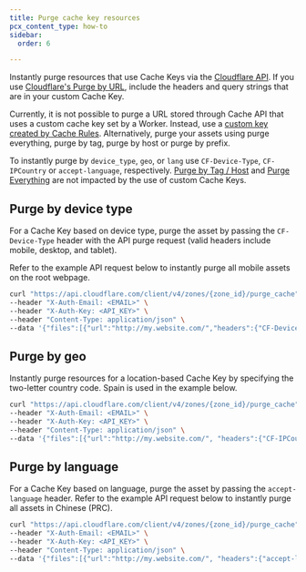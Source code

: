 ```yaml
---
title: Purge cache key resources
pcx_content_type: how-to
sidebar:
  order: 6

---
```


Instantly purge resources that use Cache Keys via the [Cloudflare API](/api/operations/zone-purge). If you use [Cloudflare's Purge by URL](/api/operations/zone-purge#purge-cached-content-by-url), include the headers and query strings that are in your custom Cache Key.

Currently, it is not possible to purge a URL stored through Cache API that uses a custom cache key set by a Worker. Instead, use a [custom key created by Cache Rules](/cache/how-to/cache-rules/settings/#cache-key). Alternatively, purge your assets using purge everything, purge by tag, purge by host or purge by prefix.

To instantly purge by `device_type`, `geo`, or `lang` use `CF-Device-Type`, `CF-IPCountry` or `accept-language`, respectively. [Purge by Tag / Host](/api/operations/zone-purge#purge-cached-content-by-tag-host-or-prefix) and [Purge Everything](/api/operations/zone-purge#purge-all-cached-content) are not impacted by the use of custom Cache Keys.

## Purge by device type

For a Cache Key based on device type, purge the asset by passing the `CF-Device-Type` header with the API purge request (valid headers include mobile, desktop, and tablet).

Refer to the example API request below to instantly purge all mobile assets on the root webpage.

```bash
curl "https://api.cloudflare.com/client/v4/zones/{zone_id}/purge_cache" \
--header "X-Auth-Email: <EMAIL>" \
--header "X-Auth-Key: <API_KEY>" \
--header "Content-Type: application/json" \
--data '{"files":[{"url":"http://my.website.com/","headers":{"CF-Device-Type":"mobile"}}]}'
```

## Purge by geo

Instantly purge resources for a location-based Cache Key by specifying the two-letter country code. Spain is used in the example below.

```bash
curl "https://api.cloudflare.com/client/v4/zones/{zone_id}/purge_cache" \
--header "X-Auth-Email: <EMAIL>" \
--header "X-Auth-Key: <API_KEY>" \
--header "Content-Type: application/json" \
--data '{"files":[{"url":"http://my.website.com/", "headers":{"CF-IPCountry":"ES"}}]}'
```

## Purge by language

For a Cache Key based on language, purge the asset by passing the `accept-language` header. Refer to the example API request below to instantly purge all assets in Chinese (PRC).

```bash
curl "https://api.cloudflare.com/client/v4/zones/{zone_id}/purge_cache" \
--header "X-Auth-Email: <EMAIL>" \
--header "X-Auth-Key: <API_KEY>" \
--header "Content-Type: application/json" \
--data '{"files":[{"url":"http://my.website.com/", "headers":{"accept-language":"zh-CN"}}]}'
```
